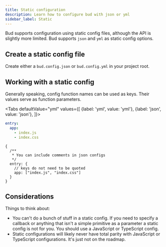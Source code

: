 ```yaml
---
title: Static configuration
description: Learn how to configure bud with json or yml
sidebar_label: Static
---
```



Bud supports configuration using static config files, although the API is slightly more limited. Bud supports `json` and `yml` as static config options.

## Create a static config file

Create either a `bud.config.json` or `bud.config.yml` in your project root.

## Working with a static config

Generally speaking, config function names can be used as keys. Their values serve as function parameters.

<Tabs
  defaultValue="yml"
  values={[
    {label: 'yml', value: 'yml'},
    {label: 'json', value: 'json'},
  ]}>
  <TabItem value="yml">

```yml title="bud.config.yml"
entry:
  app:
    - index.js
    - index.css
```

  </TabItem>
  <TabItem value="json">

```json5 title="bud.config.json"
{
  /**
   * You can include comments in json configs
   */
  entry: {
    // keys do not need to be quoted
    app: ["index.js", "index.css"]
  }
}
```

  </TabItem>
</Tabs>

## Considerations

Things to think about:

- You can't do a bunch of stuff in a static config. If you need to specify a callback or anything that isn't a simple primitive as a parameter a static config is not for you. You should use a JavaScript or TypeScript config.
- Static configurations will likely never have total parity with JavaScript or TypeScript configurations. It's just not on the roadmap.
